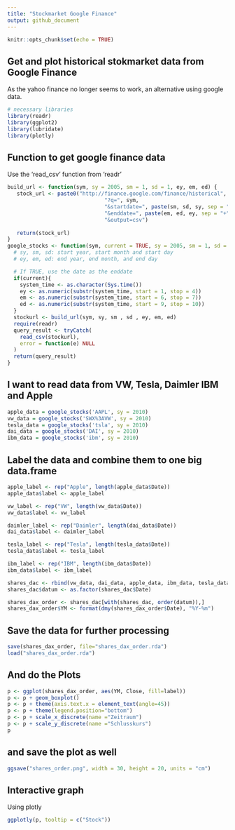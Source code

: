 ```yaml
---
title: "Stockmarket Google Finance"
output: github_document
---
```


```r
knitr::opts_chunk$set(echo = TRUE)
```

## Get and plot historical stokmarket data from Google Finance
As the yahoo finance no longer seems to work, an alternative using google data.

```r
# necessary libraries
library(readr)
library(ggplot2)
library(lubridate)
library(plotly)
```

## Function to get google finance data
Use the 'read_csv' function from 'readr'

```r

build_url <- function(sym, sy = 2005, sm = 1, sd = 1, ey, em, ed) {
   stock_url <- paste0("http://finance.google.com/finance/historical",
                               "?q=", sym,
                               "&startdate=", paste(sm, sd, sy, sep = "+"),
                               "&enddate=", paste(em, ed, ey, sep = "+"),
                               "&output=csv")
  
   return(stock_url)
}
google_stocks <- function(sym, current = TRUE, sy = 2005, sm = 1, sd = 1, ey, em, ed) {
  # sy, sm, sd: start year, start month and start day
  # ey, em, ed: end year, end month, and end day

  # If TRUE, use the date as the enddate
  if(current){
    system_time <- as.character(Sys.time())
    ey <- as.numeric(substr(system_time, start = 1, stop = 4))
    em <- as.numeric(substr(system_time, start = 6, stop = 7))
    ed <- as.numeric(substr(system_time, start = 9, stop = 10))
  }
  stockurl <- build_url(sym, sy, sm , sd , ey, em, ed)
  require(readr)
  query_result <- tryCatch(
    read_csv(stockurl),
    error = function(e) NULL
  )
  return(query_result)
}

```

## I want to read data from VW, Tesla, Daimler IBM and Apple

```r
apple_data = google_stocks('AAPL', sy = 2010)
vw_data = google_stocks('SWX%3AVW', sy = 2010)
tesla_data = google_stocks('tsla', sy = 2010)
dai_data = google_stocks('DAI', sy = 2010)
ibm_data = google_stocks('ibm', sy = 2010)
```

## Label the data and combine them to one big data.frame
```r
apple_label <- rep("Apple", length(apple_data$Date))
apple_data$label <- apple_label

vw_label <- rep("VW", length(vw_data$Date))
vw_data$label <- vw_label

daimler_label <- rep("Daimler", length(dai_data$Date))
dai_data$label <- daimler_label

tesla_label <- rep("Tesla", length(tesla_data$Date))
tesla_data$label <- tesla_label

ibm_label <- rep("IBM", length(ibm_data$Date))
ibm_data$label <- ibm_label

shares_dac <- rbind(vw_data, dai_data, apple_data, ibm_data, tesla_data)
shares_dac$datum <- as.factor(shares_dac$Date)

shares_dax_order <- shares_dac[with(shares_dac, order(datum)),]
shares_dax_order$YM <- format(dmy(shares_dax_order$Date), "%Y-%m")

```
## Save the data for further processing
``` r
save(shares_dax_order, file="shares_dax_order.rda")
load("shares_dax_order.rda")

```
## And do the Plots

```r

p <- ggplot(shares_dax_order, aes(YM, Close, fill=label)) 
p <- p + geom_boxplot() 
p <- p + theme(axis.text.x = element_text(angle=45))
p <- p + theme(legend.position="bottom")
p <- p + scale_x_discrete(name ="Zeitraum")
p <- p + scale_y_discrete(name ="Schlusskurs")
p

```

##  and save the plot as well
```r
ggsave("shares_order.png", width = 30, height = 20, units = "cm")

```

## Interactive graph
Using plotly

```r
ggplotly(p, tooltip = c("Stock"))
```
